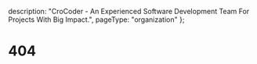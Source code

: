 
  description:
    "CroCoder - An Experienced Software Development Team For Projects With Big Impact.",
  pageType: "organization"
};

<h1>404</h1>
